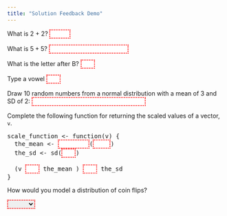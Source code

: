 ```yaml
---
title: "Solution Feedback Demo"
---
```


<style>
  /* styles for solveme */
  .solveme { border: 2px dotted red; }
  .solveme.correct { border: 2px solid blue; }
</style>

<span id="total_correct"></span>

What is 2 + 2? <input class="solveme" size="3" answer="4">

What is $5 + 5$? <input class="solveme" answer="10" >
  
What is the letter after B? 
<input class="solveme ignorecase" size="1" answer="c" >
 
Type a vowel
<input class="solveme ignorecase" size="1" 
  answer="a :or: e :or: i :or: o :or: u" >

Draw 10 random numbers from a normal distribution with a mean of 3 and SD of 2:
<input class="solveme nospaces" 
      size="30"
      answer="rnorm(10, 3, 2) :or:
              rnorm(10, mean = 3, sd = 2) :or:
              rnorm(10, 3, sd = 2) :or:
              rnorm(10, sd = 2, mean = 3) :or:
              rnorm(x = 10, mean = 3, sd = 2)" >

Complete the following function for returning the scaled values of a vector, `v`.

<pre>
scale_function <- function(v) { 
  the_mean <- <input class="solveme" size="6" answer="mean">(<input class="solveme" size = "2" answer="v">)
  the_sd <- sd(<input class="solveme" size="1" answer="v">)
  
  (v <input class="solveme" size = "1" answer="-"> the_mean ) <input class="solveme" size = "1" answer="/"> the_sd
}
</pre>


How would you model a distribution of coin flips?

<select class="solveme" answer="rbinom">
  <option></option>
  <option>rnorm</option>
  <option>runif</option>
  <option>rpois</option>
  <option>rbinom</option>
</select>

<script>
  tc = function() {
    if (t = document.getElementById("total_correct")) {
      t.innerHTML =       
        document.getElementsByClassName("correct").length + " of " +
        document.getElementsByClassName("solveme").length + " correct";
    }
  }
  window.onload = function() {
    tc();
    var solveme = document.getElementsByClassName("solveme");
    for (var i = 0; i < solveme.length; i++) {
      solveme[i].setAttribute("autocomplete","off");
      solveme[i].value = "";
      solveme[i].onkeyup = function(e) {
        var real_answer = this.getAttribute("answer").trim();
        var my_answer = this.value;
        var cl = this.classList;
        if (cl.contains("nospaces")) {
          real_answer = real_answer.replace(/ /g, "");
          my_answer = my_answer.replace(/ /g, "");
        }
        if (cl.contains("ignorecase")) {
          real_answer = real_answer.toLowerCase();
          my_answer = my_answer.toLowerCase();
        }
        var linend = new RegExp(/\s*(:or:)\s*/, 'g')
        real_answer = real_answer.split(linend);
        if (my_answer !== "" & real_answer.includes(my_answer)) {
          cl.add("correct");
        } else {
          cl.remove("correct");
        }
        tc();
      }
      solveme[i].onchange = function() {
        this.onkeyup();
      }
    }
  }
</script>
